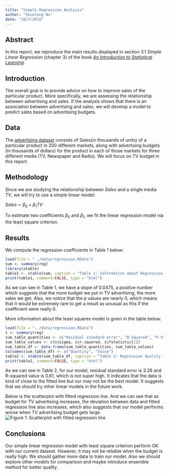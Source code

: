 ```yaml
---
title: "Simple Regression Analysis"
author: "Shuotong Wu"
date: "10/7/2016"
---
```


## Abstract

In this report, we reproduce the main results displayed in section 3.1 *Simple Linear Regression* (chapter 3) of the book *[An Introduction to Statistical Learning](http://www-bcf.usc.edu/~gareth/ISL/)*.

## Introduction

The overall goal is to provide advice on how to improve sales of the particular product. More specifically, we are assessing the relationship between advertising and sales. If the analysis shows that there is an association between advertising and sales, we will develop a model to predict sales based on advertising budgets.


## Data

The [advertising dataset](http://www-bcf.usc.edu/%7Egareth/ISL/Advertising.csv) consists of Sales(in thousands of units) of a particular product in 200 different markets, along with advertising budgets (in thousands of dollars) for the product in each of those markets for three different media (TV, Newspaper and Radio). We will focus on TV budget in this report.

## Methodology

Since we are studying the relationship between _Sales_ and a single media _TV_, we will try to use a simple linear model:

$Sales = \beta_0 + \beta_1TV$

To estimate two coefficients $\beta_0$ and $\beta_1$, we fit the linear regression model via the least square criterion.

## Results
We compute the regression coefficients in Table 1 below:

```r
load(file = "../data/regression.RData")
sum <- summary(reg)
library(xtable)
table1 <- xtable(sum, caption = "Table 1: Information about Regression Coefficients")
print(table1, comment=FALSE, type = "html")
```

As we can see in Table 1, we have a slope of 0.0475, a positive number which suggests that the more budget we put in TV advertising, the more sales we get. Also, we notice that the p values are nearly 0, which means that it would be extremely rare to get a result as unusual as this if the coefficient were really 0.

More information about the least squares model is given in the table below:

```r
load(file = "../data/regression.RData")
s <- summary(reg)
sum_table_quantities <- c("Residual standard error", "R Squared", "F-Statistics")
sum_table_values <- c(s$sigma, s$r.squared, s$fstatistic[1])
sum_table_df <- data.frame(sum_table_quantities, sum_table_values)
colnames(sum_table_df) <- c("Quantity", "Value")
table2 <- xtable(sum_table_df, caption = "Table 2: Regression Quality Indicies")
print(table2, comment=FALSE, type = "html")
```

As we can see in Table 2, for our model, residual standard error is 3.26 and R-squared value is 0.61, which is not super high. It indicates that the data is kind of close to the fitted line but our may not be the best model. It suggests that we should try other linear models in the future work.

Below is the scatterplot with fitted regression line. And we can see that as budget for TV advertising increases, the deviation between data and fitted regression line also increases, which also suggests that our model performs worse when TV advertising budget gets large.
![Figure 1: Scatterplot with fitted regression line](../images/scatterplot-tv-sales.png)


## Conclusions
Our simple linear regression model with least square criterion perform OK with our current dataset. However, it may not be reliable when the budget is really high. We should gather more data to train our model. Also we should explore other models for comparison and maybe introduce ensemble method for better quality.
